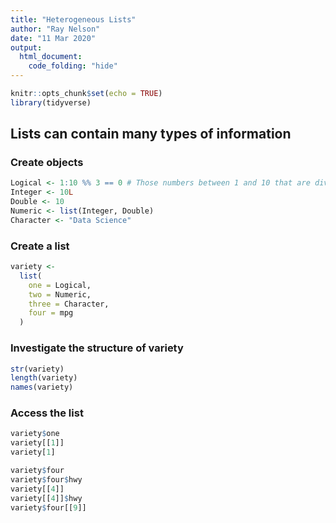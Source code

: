 ```yaml
---
title: "Heterogeneous Lists"
author: "Ray Nelson"
date: "11 Mar 2020"
output:
  html_document:
    code_folding: "hide"
---
```


```r
knitr::opts_chunk$set(echo = TRUE)
library(tidyverse)
```

## Lists can contain many types of information

### Create objects

```r
Logical <- 1:10 %% 3 == 0 # Those numbers between 1 and 10 that are divisible by 3
Integer <- 10L
Double <- 10
Numeric <- list(Integer, Double)
Character <- "Data Science"
```

### Create a list

```r
variety <-
  list(
    one = Logical,
    two = Numeric,
    three = Character,
    four = mpg
  )
```

### Investigate the structure of variety

```r
str(variety)
length(variety)
names(variety)
```  

### Access the list

```r
variety$one
variety[[1]]
variety[1]

variety$four
variety$four$hwy
variety[[4]]
variety[[4]]$hwy
variety$four[[9]]
```

